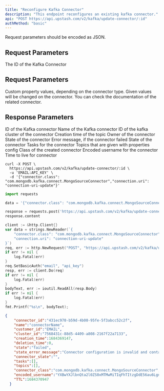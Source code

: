 ```yaml
---
title: "Reconfigure Kafka Connector"
description: "This endpoint reconfigures an existing kafka connector."
api: "POST https://api.upstash.com/v2/kafka/update-connector/:id"
authMethod: "basic"
---
```


<Note>
Request parameters should be encoded as JSON.
</Note>

## Request Parameters
<ParamField body="ID" type="string" required>
The ID of the Kafka Connector
</ParamField>

## Request Parameters
<ParamField body="properties" type="string" required>
Custom property values, depending on the connector type. Given values will be changed on the connector. You can check the documentation of the related connector.
</ParamField>



## Response Parameters
<ResponseField name="connector_id" type="string">
ID of the Kafka connector
</ResponseField>
<ResponseField name="name" type="string">
Name of the Kafka connector
</ResponseField>
<ResponseField name="cluster_id" type="string">
ID of the kafka cluster of the connector
</ResponseField>
<ResponseField name="creation_time" type="int">
Creation time of the topic
</ResponseField>
<ResponseField name="customer_id" type="string">
Owner of the connector
</ResponseField>
<ResponseField name="state" type="string">
State of the connector
</ResponseField>
<ResponseField name="state_error_message" type="string">
Error message, if the connector failed
</ResponseField>
<ResponseField name="connector_state" type="string">
State of the connector
</ResponseField>

<ResponseField name="tasks" type="Array<KafkaConnectorTask>">
Tasks for the connector
</ResponseField>
<ResponseField name="topics" type="Array<string>">
Topics that are given with properties config
</ResponseField>
<ResponseField name="connector_class" type="string">
Class of the created connector
</ResponseField>
<ResponseField name="encoded_username" type="string">
Encoded username for the connector
</ResponseField>
<ResponseField name="TTL" type="int">
Time to live for connector
</ResponseField>

<RequestExample>


```shell curl
curl -X POST \
  https://api.upstash.com/v2/kafka/update-connector/:id \
  -u 'EMAIL:API_KEY' \
  -d '{"connector.class": "com.mongodb.kafka.connect.MongoSourceConnector","connection.uri": "connection-uri-update"}'
```

```python Python
import requests

data = '{"connector.class": "com.mongodb.kafka.connect.MongoSourceConnector","connection.uri": "connection-uri-update"}'

response = requests.post('https://api.upstash.com/v2/kafka/update-connector/:id', data=data, auth=('EMAIL', 'API_KEY'))
response.content
```

```go Go
client := &http.Client{}
var data = strings.NewReader(`{
    "connector.class": "com.mongodb.kafka.connect.MongoSourceConnector",
    "connection.uri": "connection-uri-update"
}`)
req, err := http.NewRequest("POST", "https://api.upstash.com/v2/kafka/update-connector/:id", data)
if err != nil {
    log.Fatal(err)
}
req.SetBasicAuth("email", "api_key")
resp, err := client.Do(req)
if err != nil {
    log.Fatal(err)
}
bodyText, err := ioutil.ReadAll(resp.Body)
if err != nil {
    log.Fatal(err)
}
fmt.Printf("%s\n", bodyText);
```


</RequestExample>

<ResponseExample>

```json 200 OK
{
    "connector_id":"431ec970-b59d-4b00-95fe-5f3abcc52c2f",
    "name":"connectorName",
    "customer_id":"EMAIL",
    "cluster_id":"7568431c-88d5-4409-a808-2167f22a7133",
    "creation_time":1684369147,
    "deletion_time":0,
    "state":"failed",
    "state_error_message":"Connector configuration is invalid and contains the following 1 error(s):\nInvalid value connection-uri-update for configuration connection.uri: The connection string is invalid. Connection strings must start with either 'mongodb://' or 'mongodb+srv://\n",
    "connector_state":"",
    "tasks":[],
    "topics":[],
    "connector_class":"com.mongodb.kafka.connect.MongoSourceConnector",
    "encoded_username":"YXBwYXJlbnQta2l0ZS0xMTMwMiTIqFhTItzgDdE56au6LgnnbtlN7ITzh4QATDw",
    "TTL":1684370947
  }
```

</ResponseExample>
